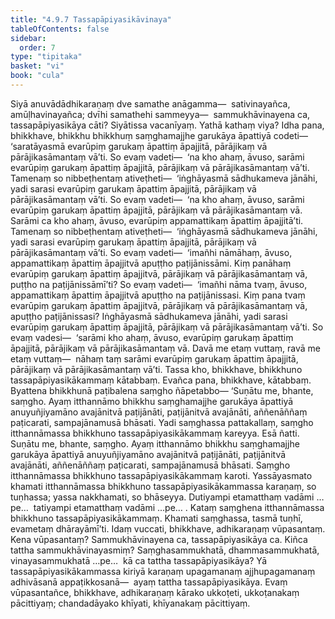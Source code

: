 ```yaml
---
title: "4.9.7 Tassapāpiyasikāvinaya"
tableOfContents: false
sidebar:
  order: 7
type: "tipitaka"
basket: "vi"
book: "cula"
---
```



<DynamicBreadcrumb />

<Division number="238" book="cula" bookNo="4" page="232">

<Paragraph number="981" book="cula">
Siyā anuvādādhikaraṇaṃ dve samathe anāgamma—  sativinayañca, amūḷhavinayañca; dvīhi samathehi sammeyya—  sammukhāvinayena ca, tassapāpiyasikāya cāti? Siyātissa vacanīyaṃ. Yathā kathaṃ viya? Idha pana, bhikkhave, bhikkhu bhikkhuṃ saṃghamajjhe garukāya āpattiyā codeti—  ‘saratāyasmā evarūpiṃ garukaṃ āpattiṃ āpajjitā, pārājikaṃ vā pārājikasāmantaṃ vā’ti. So evaṃ vadeti—  ‘na kho ahaṃ, āvuso, sarāmi evarūpiṃ garukaṃ āpattiṃ āpajjitā, pārājikaṃ vā pārājikasāmantaṃ vā’ti. Tamenaṃ so nibbeṭhentaṃ ativeṭheti—  ‘iṅghāyasmā sādhukameva jānāhi, yadi sarasi evarūpiṃ garukaṃ āpattiṃ āpajjitā, pārājikaṃ vā pārājikasāmantaṃ vā’ti. So evaṃ vadeti—  ‘na kho ahaṃ, āvuso, sarāmi evarūpiṃ garukaṃ āpattiṃ āpajjitā, pārājikaṃ vā pārājikasāmantaṃ vā. Sarāmi ca kho ahaṃ, āvuso, evarūpiṃ appamattikaṃ āpattiṃ āpajjitā’ti. Tamenaṃ so nibbeṭhentaṃ ativeṭheti—  ‘iṅghāyasmā sādhukameva jānāhi, yadi sarasi evarūpiṃ garukaṃ āpattiṃ āpajjitā, pārājikaṃ vā pārājikasāmantaṃ vā’ti. So evaṃ vadeti—  ‘imañhi nāmāhaṃ, āvuso, appamattikaṃ āpattiṃ āpajjitvā apuṭṭho paṭijānissāmi. Kiṃ panāhaṃ evarūpiṃ garukaṃ āpattiṃ āpajjitvā, pārājikaṃ vā pārājikasāmantaṃ vā, puṭṭho na paṭijānissāmī’ti? So evaṃ vadeti—  ‘imañhi nāma tvaṃ, āvuso, appamattikaṃ āpattiṃ āpajjitvā apuṭṭho na paṭijānissasi. Kiṃ pana tvaṃ evarūpiṃ garukaṃ āpattiṃ āpajjitvā, pārājikaṃ vā pārājikasāmantaṃ vā, apuṭṭho paṭijānissasi? Iṅghāyasmā sādhukameva jānāhi, yadi sarasi evarūpiṃ garukaṃ āpattiṃ āpajjitā, pārājikaṃ vā pārājikasāmantaṃ vā’ti. So evaṃ vadesi—  ‘sarāmi kho ahaṃ, āvuso, evarūpiṃ garukaṃ āpattiṃ āpajjitā, pārājikaṃ vā pārājikasāmantaṃ vā. Davā me etaṃ vuttaṃ, ravā me etaṃ vuttaṃ—  nāhaṃ taṃ sarāmi evarūpiṃ garukaṃ āpattiṃ āpajjitā, pārājikaṃ vā pārājikasāmantaṃ vā’ti. Tassa kho, bhikkhave, bhikkhuno tassapāpiyasikākammaṃ kātabbaṃ. Evañca pana, bhikkhave, kātabbaṃ. Byattena bhikkhunā paṭibalena saṃgho ñāpetabbo—
</Paragraph>

<Paragraph number="982" book="cula">
‘Suṇātu me, bhante, saṃgho. Ayaṃ itthannāmo bhikkhu saṃghamajjhe garukāya āpattiyā anuyuñjiyamāno avajānitvā paṭijānāti, paṭijānitvā avajānāti, aññenāññaṃ paṭicarati, sampajānamusā bhāsati. Yadi saṃghassa pattakallaṃ, saṃgho itthannāmassa bhikkhuno tassapāpiyasikākammaṃ kareyya. Esā ñatti.
</Paragraph>

<Paragraph number="983" book="cula">
Suṇātu me, bhante, saṃgho. Ayaṃ itthannāmo bhikkhu saṃghamajjhe garukāya āpattiyā anuyuñjiyamāno avajānitvā paṭijānāti, paṭijānitvā avajānāti, aññenāññaṃ paṭicarati, sampajānamusā bhāsati. Saṃgho itthannāmassa bhikkhuno tassapāpiyasikākammaṃ karoti. Yassāyasmato khamati itthannāmassa bhikkhuno tassapāpiyasikākammassa karaṇaṃ, so tuṇhassa; yassa nakkhamati, so bhāseyya.
</Paragraph>

<Paragraph number="984" book="cula">
Dutiyampi etamatthaṃ vadāmi …pe…  tatiyampi etamatthaṃ vadāmi …pe… .
</Paragraph>

<Paragraph number="985" book="cula">
Kataṃ saṃghena itthannāmassa bhikkhuno tassapāpiyasikākammaṃ. Khamati saṃghassa, tasmā tuṇhī, evametaṃ dhārayāmī’ti.
</Paragraph>

<Paragraph number="986" book="cula">
Idaṃ vuccati, bhikkhave, adhikaraṇaṃ vūpasantaṃ. Kena vūpasantaṃ? Sammukhāvinayena ca, tassapāpiyasikāya ca. Kiñca tattha sammukhāvinayasmiṃ? Saṃghasammukhatā, dhammasammukhatā, vinayasammukhatā …pe…  kā ca tattha tassapāpiyasikāya? Yā tassapāpiyasikākammassa kiriyā karaṇaṃ upagamanaṃ ajjhupagamanaṃ adhivāsanā appaṭikkosanā—  ayaṃ tattha tassapāpiyasikāya. Evaṃ vūpasantañce, bhikkhave, adhikaraṇaṃ kārako ukkoṭeti, ukkoṭanakaṃ pācittiyaṃ; chandadāyako khīyati, khīyanakaṃ pācittiyaṃ.
</Paragraph>
</Division>